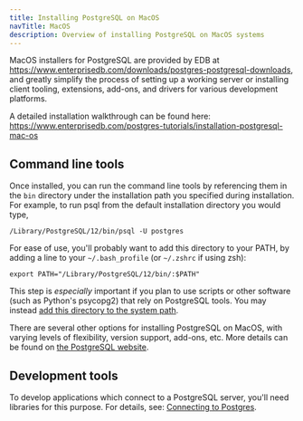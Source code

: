 ```yaml
---
title: Installing PostgreSQL on MacOS
navTitle: MacOS
description: Overview of installing PostgreSQL on MacOS systems
---
```


MacOS installers for PostgreSQL are provided by EDB at https://www.enterprisedb.com/downloads/postgres-postgresql-downloads, and greatly simplify the process of setting up a working server or installing client tooling, extensions, add-ons, and drivers for various development platforms.

A detailed installation walkthrough can be found here: https://www.enterprisedb.com/postgres-tutorials/installation-postgresql-mac-os

## Command line tools

Once installed, you can run the command line tools by referencing them in the `bin` directory under the installation path you specified during installation. For example, to run psql from the default installation directory you would type,

```shell
/Library/PostgreSQL/12/bin/psql -U postgres
```

For ease of use, you'll probably want to add this directory to your PATH, by adding a line to your `~/.bash_profile` (or `~/.zshrc` if using zsh):

```shell
export PATH="/Library/PostgreSQL/12/bin/:$PATH"
```

This step is *especially* important if you plan to use scripts or other software (such as Python's psycopg2) that rely on PostgreSQL tools. You may instead [add this directory to the system path](https://apple.stackexchange.com/questions/106355/setting-the-system-wide-path-environment-variable-in-mavericks/106814#106814).

There are several other options for installing PostgreSQL on MacOS, with varying levels of flexibility, version support, add-ons, etc. More details can be found on [the PostgreSQL website](https://www.postgresql.org/download/macosx/).


## Development tools

To develop applications which connect to a PostgreSQL server, you'll need libraries for this purpose. For details, see: [Connecting to Postgres](/getting-started/connecting_to_postgres).
